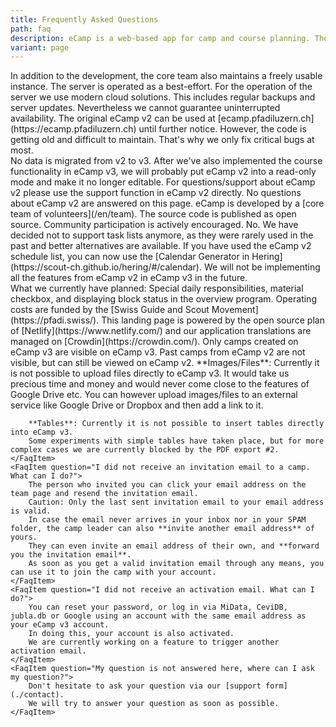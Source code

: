 ```yaml
---
title: Frequently Asked Questions
path: faq
description: eCamp is a web-based app for camp and course planning. The application is specialised for camps and courses of youth associations and for Y+S offers in the sport of camp sports/trekking. However, it is open to all interested parties, whether youth associations, school camps or other sports.
variant: page
---
```



<FaqSection title="Questions & Answers">
    <FaqItem question="How secure is my data at eCamp?">
        In addition to the development, the core team also maintains a freely usable
        instance. The server is operated as a best-effort. For the operation of the server we use modern cloud solutions.
        This includes regular backups and server updates. Nevertheless we cannot
        guarantee uninterrupted availability.
    </FaqItem>
    <FaqItem question="What will happen to eCamp v2?">
        The original eCamp v2 can be used at [ecamp.pfadiluzern.ch](https://ecamp.pfadiluzern.ch) until further notice.
        However, the code is getting old and difficult to maintain. That's why we only fix critical bugs at most.<br/>
        No data is migrated from v2 to v3. After we've also implemented the course functionality in eCamp v3,
        we will probably put eCamp v2 into a read-only mode and make it no longer editable.
    </FaqItem>
    <FaqItem question="I have a question about eCamp v2">
        For questions/support about eCamp v2 please use the support function in
        eCamp v2 directly. No questions about eCamp v2 are answered on
        this page.
    </FaqItem>
    <FaqItem question="Who is behind eCamp?">
        eCamp is developed by a [core team of volunteers](/en/team). The source code is published as
        open source. Community participation is actively encouraged.
    </FaqItem>
    <FaqItem question="Can I add tasks/todos in eCamp?">
        No. We have decided not to support task lists anymore,
        as they were rarely used in the past and better alternatives are available.
        If you have used the eCamp v2 schedule list,
        you can now use the [Calendar Generator in Hering](https://scout-ch.github.io/hering/#/calendar).
    </FaqItem>
    <FaqItem question="I miss the feature…">
        We will not be implementing all the features from eCamp v2 in eCamp v3 in the future.<br/>
        What we currently have planned: Special daily responsibilities, material checkbox,
        and displaying block status in the overview program.
    </FaqItem>
    <FaqItem question="Does anybody support you financially?">
        Operating costs are funded by the [Swiss Guide and Scout Movement](https://pfadi.swiss/).
        This landing page is powered by the open source plan of [Netlify](https://www.netlify.com/)
        and our application translations are managed on [Crowdin](https://crowdin.com/).
    </FaqItem>
    <FaqItem question="Are past camps also visible on eCamp v3?">
        Only camps created on eCamp v3 are visible on eCamp v3.
        Past camps from eCamp v2 are not visible, but can still be viewed on eCamp v2.
    </FaqItem>
    <FaqItem question="How can I add images, files or tables?">
        **Images/Files**: Currently it is not possible to upload files directly to eCamp v3.
        It would take us precious time and money and would never come close to the features of Google Drive etc.
        You can however upload images/files to an external service like Google Drive or Dropbox and then add a link to it.

        **Tables**: Currently it is not possible to insert tables directly into eCamp v3.
        Some experiments with simple tables have taken place, but for more complex cases we are currently blocked by the PDF export #2.
    </FaqItem>
    <FaqItem question="I did not receive an invitation email to a camp. What can I do?">
        The person who invited you can click your email address on the team page and resend the invitation email.
        Caution: Only the last sent invitation email to your email address is valid.
        In case the email never arrives in your inbox nor in your SPAM folder, the camp leader can also **invite another email address** of yours.
        They can even invite an email address of their own, and **forward you the invitation email**.
        As soon as you get a valid invitation email through any means, you can use it to join the camp with your account.
    </FaqItem>
    <FaqItem question="I did not receive an activation email. What can I do?">
        You can reset your password, or log in via MiData, CeviDB, jubla.db or Google using an account with the same email address as your eCamp v3 account.
        In doing this, your account is also activated.
        We are currently working on a feature to trigger another activation email.
    </FaqItem>
    <FaqItem question="My question is not answered here, where can I ask my question?">
        Don't hesitate to ask your question via our [support form](./contact).
        We will try to answer your question as soon as possible.
    </FaqItem>
</FaqSection>
